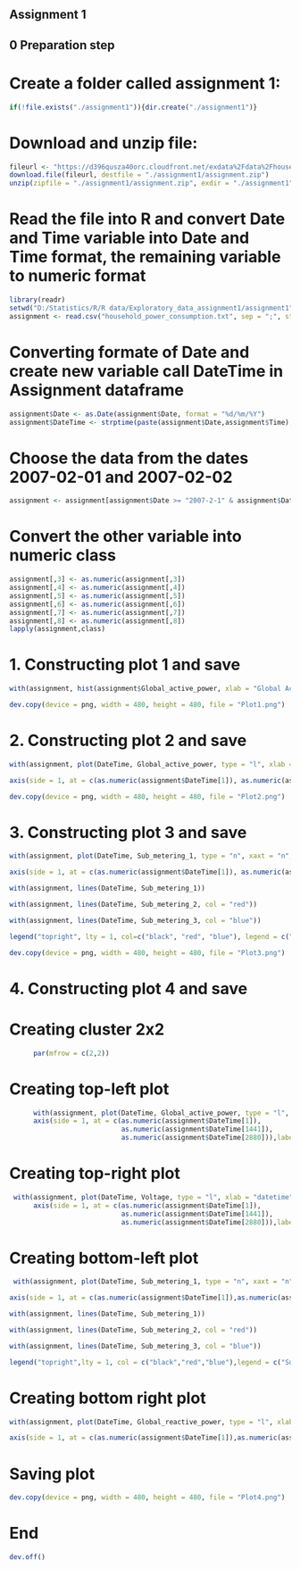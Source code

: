 
## Assignment 1

## 0 Preparation step
# Create a folder called assignment 1:
```{r}
if(!file.exists("./assignment1")){dir.create("./assignment1")}
```

# Download and unzip file:
```{r}
fileurl <- "https://d396qusza40orc.cloudfront.net/exdata%2Fdata%2Fhousehold_power_consumption.zip"
download.file(fileurl, destfile = "./assignment1/assignment.zip")
unzip(zipfile = "./assignment1/assignment.zip", exdir = "./assignment1")
```

# Read the file into R and convert Date and Time variable into Date and Time format, the remaining variable to numeric format
```{r}
library(readr)
setwd("D:/Statistics/R/R data/Exploratory_data_assignment1/assignment1")
assignment <- read.csv("household_power_consumption.txt", sep = ";", stringsAsFactors = FALSE) 
```

# Converting formate of Date and create new variable call DateTime in Assignment dataframe
```{r}
assignment$Date <- as.Date(assignment$Date, format = "%d/%m/%Y")
assignment$DateTime <- strptime(paste(assignment$Date,assignment$Time),format = "%Y-%m-%d %H:%M:%S")
```

# Choose the data from the dates 2007-02-01 and 2007-02-02
```{r}
assignment <- assignment[assignment$Date >= "2007-2-1" & assignment$Date <= "2007-2-2",]
```

# Convert the other variable into numeric class
```{r}
assignment[,3] <- as.numeric(assignment[,3])
assignment[,4] <- as.numeric(assignment[,4])
assignment[,5] <- as.numeric(assignment[,5])
assignment[,6] <- as.numeric(assignment[,6])
assignment[,7] <- as.numeric(assignment[,7])
assignment[,8] <- as.numeric(assignment[,8])
lapply(assignment,class)
```

# 1. Constructing plot 1 and save
```{r}
with(assignment, hist(assignment$Global_active_power, xlab = "Global Active Power(kilowatts)", col = "red", main = "Global Active Power"))

dev.copy(device = png, width = 480, height = 480, file = "Plot1.png")
```

# 2. Constructing plot 2 and save
```{r}
with(assignment, plot(DateTime, Global_active_power, type = "l", xlab = "", ylab = "Global Active Power (kilowatts)", xaxt = "n"))

axis(side = 1, at = c(as.numeric(assignment$DateTime[1]), as.numeric(assignment$DateTime[1441]), as.numeric(assignment$DateTime[2880])), labels = c("Thu","Fri","Sat"))

dev.copy(device = png, width = 480, height = 480, file = "Plot2.png")
```

# 3. Constructing plot 3 and save

```{r}
with(assignment, plot(DateTime, Sub_metering_1, type = "n", xaxt = "n", xlab = "", ylab = "Energy sub metering"))

axis(side = 1, at = c(as.numeric(assignment$DateTime[1]), as.numeric(assignment$DateTime[1441]), as.numeric(assignment$DateTime[2880])), labels = c("Thu","Fri","Sat"))

with(assignment, lines(DateTime, Sub_metering_1))

with(assignment, lines(DateTime, Sub_metering_2, col = "red"))

with(assignment, lines(DateTime, Sub_metering_3, col = "blue"))

legend("topright", lty = 1, col=c("black", "red", "blue"), legend = c("Sub_metering_1", "Sub_metering_2", "Sub_metering_3"))

dev.copy(device = png, width = 480, height = 480, file = "Plot3.png")      
```


# 4. Constructing plot 4 and save
# Creating cluster 2x2
```{r}
      par(mfrow = c(2,2))
```

# Creating top-left plot 
```{r}
      with(assignment, plot(DateTime, Global_active_power, type = "l", xlab = "", ylab = "Global Active Power", xaxt = "n"))
      axis(side = 1, at = c(as.numeric(assignment$DateTime[1]),
                            as.numeric(assignment$DateTime[1441]),
                            as.numeric(assignment$DateTime[2880])),labels = c("Thu","Fri","Sat"))
```

# Creating top-right plot
```{r}
 with(assignment, plot(DateTime, Voltage, type = "l", xlab = "datetime", ylab = "Voltage", xaxt = "n"))
      axis(side = 1, at = c(as.numeric(assignment$DateTime[1]),
                            as.numeric(assignment$DateTime[1441]),
                            as.numeric(assignment$DateTime[2880])),labels = c("Thu","Fri","Sat"))
```

# Creating bottom-left plot
```{r}
 with(assignment, plot(DateTime, Sub_metering_1, type = "n", xaxt = "n",xlab = "", ylab = "Energy sub metering"))

axis(side = 1, at = c(as.numeric(assignment$DateTime[1]),as.numeric(assignment$DateTime[1441]),as.numeric(assignment$DateTime[2880])),labels = c("Thu","Fri","Sat"))

with(assignment, lines(DateTime, Sub_metering_1))

with(assignment, lines(DateTime, Sub_metering_2, col = "red"))

with(assignment, lines(DateTime, Sub_metering_3, col = "blue"))

legend("topright",lty = 1, col = c("black","red","blue"),legend = c("Sub_metering_1","Sub_metering_2","Sub_metering_3"))
```

# Creating bottom right plot
```{r}
with(assignment, plot(DateTime, Global_reactive_power, type = "l", xlab = "datetime",ylab = "Global_reactive_power", xaxt = "n"))

axis(side = 1, at = c(as.numeric(assignment$DateTime[1]),as.numeric(assignment$DateTime[1441]),as.numeric(assignment$DateTime[2880])),labels = c("Thu","Fri","Sat"))
```

# Saving plot
```{r}
dev.copy(device = png, width = 480, height = 480, file = "Plot4.png")      

```

# End
```{r}
dev.off()
```
